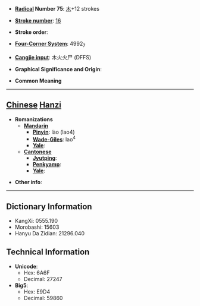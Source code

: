 * '''[[Wiktionary:Chinese radical index| Radical]] Number 75''': [[Wiktionary:Chinese radical index 木|木]]+12 strokes

* '''[[Wiktionary:Chinese total strokes index|Stroke number]]''': [[Wiktionary:Chinese total strokes index 16|16]]

* '''Stroke order''': 

* '''[[Wiktionary:Chinese four corner index|Four-Corner System]]''': 4992<sub>7</sub>

* '''[[Wiktionary:Chinese Cangjie index|Cangjie input]]''': 木火火尸 (DFFS)

* '''Graphical Significance and Origin''': 

* '''Common Meaning'''

----

== [[Chinese]] [[Hanzi]] ==

* '''Romanizations'''
** '''[[Mandarin]]'''
*** '''[[Pinyin]]''': lào (lao4)
*** '''[[Wade-Giles]]''': lao<sup>4</sup>
*** '''[[Yale]]''': 
** '''[[Cantonese]]'''
*** '''[[Jyutping]]''':
*** '''[[Penkyamp]]''': 
*** '''[[Yale]]''': 

* '''Other info''': 

----

== Dictionary Information ==

* KangXi: 0555.190
* Morobashi: 15603
* Hanyu Da Zidian: 21296.040

== Technical Information ==

* '''Unicode''':
** Hex: 6A6F
** Decimal: 27247
* '''Big5''':
** Hex: E9D4
** Decimal: 59860